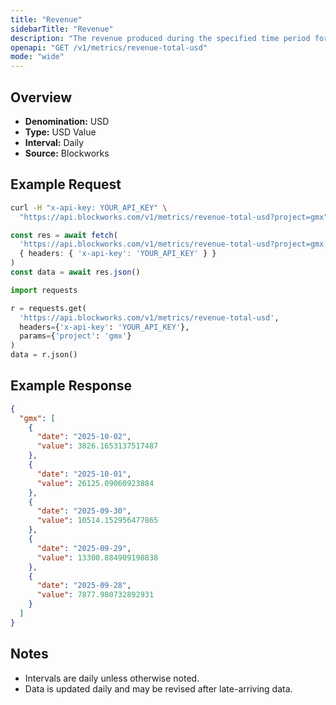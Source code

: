 ```yaml
---
title: "Revenue"
sidebarTitle: "Revenue"
description: "The revenue produced during the specified time period for given project."
openapi: "GET /v1/metrics/revenue-total-usd"
mode: "wide"
---
```


## Overview

- **Denomination:** USD
- **Type:** USD Value
- **Interval:** Daily
- **Source:** Blockworks

## Example Request

<CodeGroup>

```bash cURL
curl -H "x-api-key: YOUR_API_KEY" \
  "https://api.blockworks.com/v1/metrics/revenue-total-usd?project=gmx"
```

```typescript TypeScript
const res = await fetch(
  'https://api.blockworks.com/v1/metrics/revenue-total-usd?project=gmx',
  { headers: { 'x-api-key': 'YOUR_API_KEY' } }
)
const data = await res.json()
```

```python Python
import requests

r = requests.get(
  'https://api.blockworks.com/v1/metrics/revenue-total-usd',
  headers={'x-api-key': 'YOUR_API_KEY'},
  params={'project': 'gmx'}
)
data = r.json()
```

</CodeGroup>

## Example Response

```json
{
  "gmx": [
    {
      "date": "2025-10-02",
      "value": 3826.1653137517487
    },
    {
      "date": "2025-10-01",
      "value": 26125.09060923884
    },
    {
      "date": "2025-09-30",
      "value": 10514.152956477865
    },
    {
      "date": "2025-09-29",
      "value": 13300.884909198838
    },
    {
      "date": "2025-09-28",
      "value": 7877.980732892931
    }
  ]
}
```

## Notes
- Intervals are daily unless otherwise noted.
- Data is updated daily and may be revised after late-arriving data.